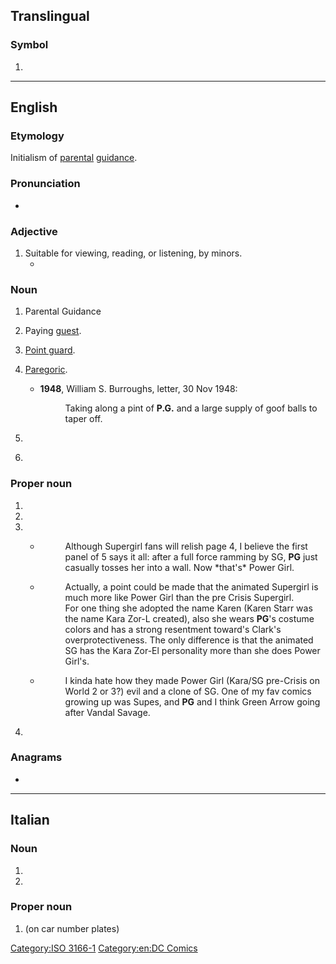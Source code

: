 {{also|pg|Pg|pg.|.pg|P&G|Pg.|P.G.}}
==Translingual==

===Symbol===
{{head|mul|symbol}}

# {{n-g|The [[ISO]] 3166-1 two-letter (alpha-2) code for [[Papua New Guinea]].}}

[[Category:ISO 3166-1]]

----

==English==

===Etymology===
Initialism of [[parental]] [[guidance]].

===Pronunciation===
* {{audio|en|En-au-PG.ogg|Audio (AU)}}

===Adjective===
{{en-adj|-}}

# Suitable for viewing, reading, or listening, by minors.
#* {{quote-journal
|en
|date=June 26, 2012
|author=Genevieve Koski
|title=Music: Reviews: Justin Bieber: ''Believe''
|work=The Onion AV Club
|url=http://www.avclub.com/articles/justin-bieber-believe,81763/
|page=
|passage=More significantly, rigid deference to Bieber’s still-young core fan base keeps things resolutely '''PG''', with any acknowledgement of sex either couched in vague “touch your body” workarounds or downgraded to desirous hand-holding and eye-gazing.}}

===Noun===
{{en-noun|~}}

# {{lb|en|uncountable|cinema|British|US}} Parental Guidance {{qualifier|used to rate [[motion picture]]s that may be viewed by [[minor]]s at their parents' discretion}}
# {{lb|en|countable|chiefly|_|UK}} Paying [[guest]].
# {{lb|en|countable|basketball}} [[point guard|Point guard]].
# {{lb|en|slang}} [[paregoric|Paregoric]].
#* '''1948''', William S. Burroughs, letter, 30 Nov 1948:
#*: Taking along a pint of '''P.G.''' and a large supply of goof balls to taper off.
# {{lb|en|biochemistry}} {{initialism of|en|proteoglycan}}
# {{lb|en|organic chemistry}} {{initialism of|en|propylene glycol}}

===Proper noun===
{{en-proper noun}}

# {{initialism of|en|Proto-Germanic}}
# {{initialism of|en|Persian Gulf}}
# {{initialism of|en|{{w|lang=en|Power Girl}}|gloss=DC Comics superheroine}}
#* {{quote-newsgroup
|en
|date=October 25 1997
|author=Lightning
|title=REVIEW Power Girl #1, uhm, I mean Supergirl #16
|url=https://groups.google.com/d/msg/rec.arts.comics.dc.universe/7LXMTkQtLzk/YYmlNIO7DkwJ
|id=62tta5$a7g$1@206.230.70.77
|newsgroup=rec.arts.comics.dc.universe}}
#*: Although Supergirl fans will relish page 4, I believe the first panel of 5 says it all: after a full force ramming by SG, '''PG''' just casually tosses her into a wall. Now *that's* Power Girl.
#* {{quote-newsgroup
|en
|date=May 6 1998
|author=CaptT...@webtv.net
|title=Re: Why is TV kind of pre-Crisis and comics Post-Crisis
|url=https://groups.google.com/d/msg/rec.arts.comics.dc.universe/yi-EOjRFaDI/MoHovIs2_rYJ
|id=6iouoe$1jf$1@newsd-134.iap.bryant.webtv.net
|newsgroup=rec.arts.comics.dc.universe}}
#*: Actually, a point could be made that the animated Supergirl is much more like Power Girl than the pre Crisis Supergirl.
#*: For one thing she adopted the name Karen (Karen Starr was the name Kara Zor-L created), also she wears '''PG'''<nowiki/>'s costume colors and has a strong resentment toward's Clark's overprotectiveness. The only difference is that the animated SG has the Kara Zor-El personality more than she does Power Girl's.
#* {{quote-newsgroup
|en
|date=September 21 2005
|author=tan...@bellsouth.net
|title=Re: JLU - WOW
|url=https://groups.google.com/d/msg/alt.tv.cartoon-network/W61C2rlr6XA/Pl07SNyXTzUJ
|id=SL7Ye.4284$xg3.1881@bignews4.bellsouth.net
|newsgroup=alt.tv.cartoon-network}}
#*: I kinda hate how they made Power Girl (Kara/SG pre-Crisis on World 2 or 3?) evil and a clone of SG. One of my fav comics growing up was Supes, and '''PG''' and I think Green Arrow going after Vandal Savage.
# {{abbreviation of|en|Prince George's County}}

===Anagrams===
* {{anagrams|en|a=gp|G.P.|GP}}

[[Category:en:DC Comics]]

----

==Italian==

===Noun===
{{head|it|noun}}

# {{initialism of|it|[[procuratore generale]]}}
# {{initialism of|it|[[procura generale]]}}

===Proper noun===
{{en-proper noun}}

# {{lb|it|dated}} {{abbreviation of|it|[[Perugia]]|nodot=1}} (on car number plates)